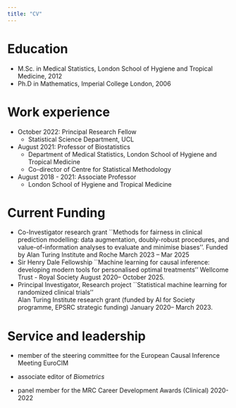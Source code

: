 ```yaml
---
title: "CV"
---
```


# Education

-   M.Sc. in Medical Statistics, London School of Hygiene and Tropical Medicine, 2012
-   Ph.D in Mathematics, Imperial College London, 2006

# Work experience

-   October 2022: Principal Research Fellow
    -   Statistical Science Department, UCL
-   August 2021: Professor of Biostatistics
    -   Department of Medical Statistics, London School of Hygiene and Tropical Medicine
    -   Co-director of Centre for Statistical Methodology
-   August 2018 - 2021: Associate Professor
    -   London School of Hygiene and Tropical Medicine

# Current Funding

-   Co-Investigator research grant \`\`Methods for fairness in clinical prediction modelling: data augmentation, doubly-robust procedures, and value-of-information analyses to evaluate and minimise biases''. Funded by Alan Turing Institute and Roche March 2023 -- Mar 2025
-   Sir Henry Dale Fellowship \`\`Machine learning for causal inference: developing modern tools for personalised optimal treatments'' Wellcome Trust - Royal Society August 2020-- October 2025.
-   Principal Investigator, Research project \`\`Statistical machine learning for randomized clinical trials''\
    Alan Turing Institute research grant (funded by AI for Society programme, EPSRC strategic funding) January 2020-- March 2023.

# Service and leadership

-   member of the steering committee for the European Causal Inference Meeting EuroCIM

-   associate editor of *Biometrics*

-   panel member for the MRC Career Development Awards (Clinical) 2020-2022
